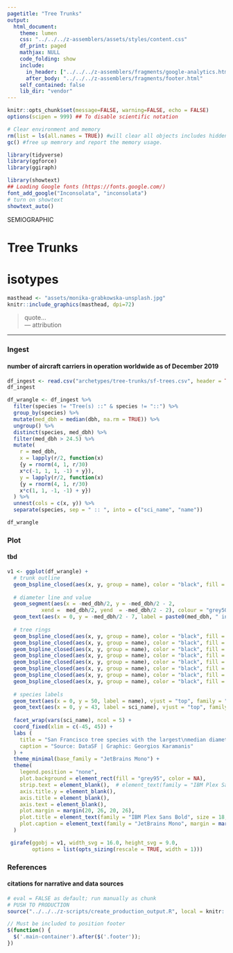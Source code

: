 ```yaml
---
pagetitle: "Tree Trunks"
output: 
  html_document:
    theme: lumen
    css: "../../../z-assemblers/assets/styles/content.css"
    df_print: paged
    mathjax: NULL
    code_folding: show
    include:
      in_header: ["../../../z-assemblers/fragments/google-analytics.html", "../../../z-assemblers/fragments/header.html"]
      after_body: "../../../z-assemblers/fragments/footer.html"
    self_contained: false
    lib_dir: "vendor"
---
```



```r

knitr::opts_chunk$set(message=FALSE, warning=FALSE, echo = FALSE)
options(scipen = 999) ## To disable scientific notation

# Clear environment and memory
rm(list = ls(all.names = TRUE)) #will clear all objects includes hidden objects.
gc() #free up memrory and report the memory usage.

library(tidyverse)
library(ggforce)
library(ggiraph)

library(showtext)
## Loading Google fonts (https://fonts.google.com/)
font_add_google("Inconsolata", "inconsolata")
# turn on showtext
showtext_auto()

```

<div class="activity">
SEMIOGRAPHIC  
</div>

# Tree Trunks
# isotypes

```r

masthead <- "assets/monika-grabkowska-unsplash.jpg"
knitr::include_graphics(masthead, dpi=72)

```


> quote...\
--- attribution\

***


### Ingest
#### number of aircraft carriers in operation worldwide as of December 2019


```r

df_ingest <- read.csv("archetypes/tree-trunks/sf-trees.csv", header = TRUE)
df_ingest

```



```r

df_wrangle <- df_ingest %>% 
  filter(species != "Tree(s) ::" & species != "::") %>% 
  group_by(species) %>% 
  mutate(med_dbh = median(dbh, na.rm = TRUE)) %>% 
  ungroup() %>% 
  distinct(species, med_dbh) %>% 
  filter(med_dbh > 24.5) %>% 
  mutate(
    r = med_dbh,
    x = lapply(r/2, function(x)
    {y = rnorm(4, 1, r/30)
    x*c(-1, 1, 1, -1) + y}),
    y = lapply(r/2, function(x)
    {y = rnorm(4, 1, r/30)
    x*c(1, 1, -1, -1) + y})
  ) %>%
  unnest(cols = c(x, y)) %>% 
  separate(species, sep = " :: ", into = c("sci_name", "name"))

df_wrangle

```



### Plot
#### tbd

```r

v1 <- ggplot(df_wrangle) +
  # trunk outline
  geom_bspline_closed(aes(x, y, group = name), color = "black", fill = "#DCB484", size = 1.25) +
  
  # diameter line and value
  geom_segment(aes(x = -med_dbh/2, y = -med_dbh/2 - 2,
           xend =  med_dbh/2, yend  = -med_dbh/2 - 2), colour = "grey50") +
  geom_text(aes(x = 0, y = -med_dbh/2 - 7, label = paste0(med_dbh, " in")), family = "JetBrains Mono Medium", size = 2.5, colour = "grey40", check_overlap = TRUE) +
  
  # tree rings
  geom_bspline_closed(aes(x, y, group = name), color = "black", fill = NA, size = 0.8, expand = unit(-3, 'mm')) +
  geom_bspline_closed(aes(x, y, group = name), color = "black", fill = NA, size = 0.8, expand = unit(-5, 'mm')) +
  geom_bspline_closed(aes(x, y, group = name), color = "black", fill = NA, size = 0.6, expand = unit(-7, 'mm')) +
  geom_bspline_closed(aes(x, y, group = name), color = "black", fill = NA, size = 0.8, expand = unit(-9, 'mm')) +  
  geom_bspline_closed(aes(x, y, group = name), color = "black", fill = NA, size = 0.6, expand = unit(-11, 'mm')) +
  geom_bspline_closed(aes(x, y, group = name), color = "black", fill = NA, size = 0.5, expand = unit(-13, 'mm')) +
  geom_bspline_closed(aes(x, y, group = name), color = "black", fill = NA, size = 0.5, expand = unit(-15, 'mm')) +
  geom_bspline_closed(aes(x, y, group = name), color = "black", fill = NA, size = 0.5, expand = unit(-17, 'mm')) +
  
  # species labels
  geom_text(aes(x = 0, y = 50, label = name), vjust = "top", family = "IBM Plex Sans Bold", size = 3, color = "grey20") +
  geom_text(aes(x = 0, y = 43, label = sci_name), vjust = "top", family = "IBM Plex Sans Medium", size = 2.8, color = "grey40") +
  
  facet_wrap(vars(sci_name), ncol = 5) +
  coord_fixed(xlim = c(-45, 45)) +
  labs (
    title = "San Francisco tree species with the largest\nmedian diameter at breast height",
    caption = "Source: DataSF | Graphic: Georgios Karamanis"
  ) +
  theme_minimal(base_family = "JetBrains Mono") +
  theme(
    legend.position = "none",
    plot.background = element_rect(fill = "grey95", color = NA),
    strip.text = element_blank(),  # element_text(family = "IBM Plex Sans Bold", size = 9, color = "grey20"),
    axis.title.y = element_blank(),
    axis.title = element_blank(),
    axis.text = element_blank(),
    plot.margin = margin(20, 26, 20, 26),
    plot.title = element_text(family = "IBM Plex Sans Bold", size = 18, margin = margin(0, 0, 20, 0), hjust = 0.5),
    plot.caption = element_text(family = "JetBrains Mono", margin = margin(20, 0, 0, 0), hjust = 0.5)
  ) 

 girafe(ggobj = v1, width_svg = 16.0, height_svg = 9.0,
        options = list(opts_sizing(rescale = TRUE, width = 1)))

```


### References
#### citations for narrative and data sources



```r

# eval = FALSE as default; run manually as chunk
# PUSH TO PRODUCTION
source("../../../z-scripts/create_production_output.R", local = knitr::knit_global())

```


```js

// Must be included to position footer
$(function() {
  $('.main-container').after($('.footer'));
})

```

